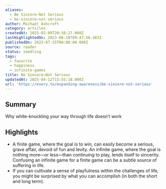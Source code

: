 ```yaml
---
aliases:
  - Be Sincere—Not Serious
  - be-sincere—not-serious
author: Michael Ashcroft
category: articles
createdAt: 2025-02-09T20:38:27.000Z
lastHighlightedOn: 2023-08-18T09:47:56.483Z
publishedOn: 2023-07-25T00:00:00.000Z
source: reader
status: seedling
tags:
  - favorite
  - happiness
  - infinite-games
title: Be Sincere—Not Serious
updatedAt: 2025-04-12T15:55:18.000Z
url: 'https://every.to/expanding-awareness/be-sincere-not-serious'
---
```

## Summary

Why white-knuckling your way through life doesn’t work

## Highlights

- A finite game, where the goal is to win, can easily become a serious, grave affair, devoid of fun and levity. An infinite game, where the goal is nothing more—or less—than continuing to play, lends itself to sincerity. Confusing an infinite game for a finite game can be a subtle source of suffering in life.
- If you can cultivate a sense of playfulness within the challenges of life, you might be surprised by what you can accomplish (in both the short and long term).

